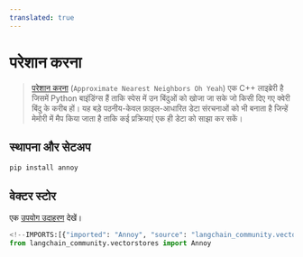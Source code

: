 ```yaml
---
translated: true
---
```


# परेशान करना

> [परेशान करना](https://github.com/spotify/annoy) (`Approximate Nearest Neighbors Oh Yeah`)
> एक C++ लाइब्रेरी है जिसमें Python बाइंडिंग्स हैं ताकि स्पेस में उन बिंदुओं को खोजा जा सके जो किसी दिए गए क्वेरी बिंदु के करीब हों। यह बड़े पठनीय-केवल फ़ाइल-आधारित डेटा संरचनाओं को भी बनाता है जिन्हें मेमोरी में मैप किया जाता है ताकि कई प्रक्रियाएं एक ही डेटा को साझा कर सकें।

## स्थापना और सेटअप

```bash
pip install annoy
```

## वेक्टर स्टोर

एक [उपयोग उदाहरण](/docs/integrations/vectorstores/annoy) देखें।

```python
<!--IMPORTS:[{"imported": "Annoy", "source": "langchain_community.vectorstores", "docs": "https://api.python.langchain.com/en/latest/vectorstores/langchain_community.vectorstores.annoy.Annoy.html", "title": "Annoy"}]-->
from langchain_community.vectorstores import Annoy
```
